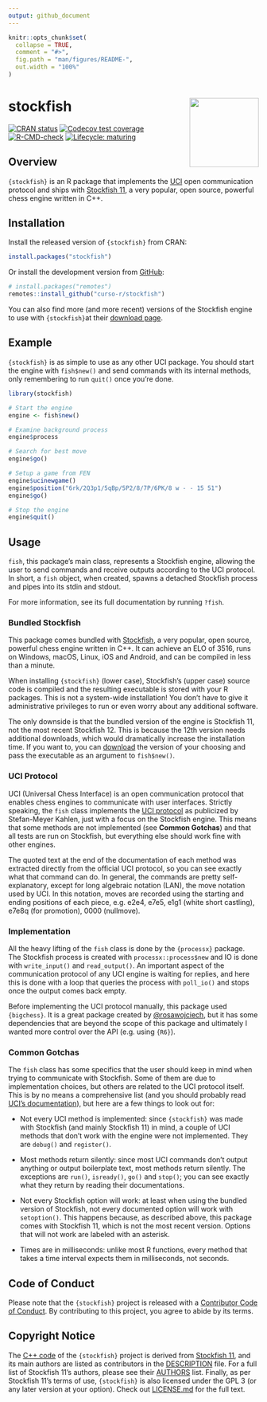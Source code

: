 ```yaml
---
output: github_document
---
```


<!-- README.md is generated from README.Rmd. Please edit that file -->

```r
knitr::opts_chunk$set(
  collapse = TRUE,
  comment = "#>",
  fig.path = "man/figures/README-",
  out.width = "100%"
)
```

# stockfish <a href='https://curso-r.com/'><img src='man/figures/logo.png' align="right" height="139" /></a>

<!-- badges: start -->
[![CRAN status](https://www.r-pkg.org/badges/version/stockfish)](https://CRAN.R-project.org/package=stockfish)
[![Codecov test coverage](https://codecov.io/gh/curso-r/stockfish/branch/master/graph/badge.svg)](https://codecov.io/gh/curso-r/stockfish?branch=master)
[![R-CMD-check](https://github.com/curso-r/stockfish/workflows/R-CMD-check/badge.svg)](https://github.com/curso-r/stockfish/actions)
[![Lifecycle: maturing](https://img.shields.io/badge/lifecycle-maturing-blue.svg)](https://lifecycle.r-lib.org/articles/stages.html)
<!-- badges: end -->

## Overview

`{stockfish}` is an R package that implements the
[UCI](http://wbec-ridderkerk.nl/html/UCIProtocol.html) open communication
protocol and ships with
[Stockfish 11](https://github.com/official-stockfish/Stockfish), a very popular,
open source, powerful chess engine written in C++.

## Installation

Install the released version of `{stockfish}` from CRAN:

``` r
install.packages("stockfish")
```

Or install the development version from
[GitHub](https://github.com/curso-r/stockfish):

``` r
# install.packages("remotes")
remotes::install_github("curso-r/stockfish")
```

You can also find more (and more recent) versions of the Stockfish engine to use
with `{stockfish}`at their [download page](https://stockfishchess.org/download/).

## Example

`{stockfish}` is as simple to use as any other UCI package. You should start the
engine with `fish$new()` and send commands with its internal methods, only
remembering to run `quit()` once you're done.

```r
library(stockfish)

# Start the engine
engine <- fish$new()

# Examine background process
engine$process

# Search for best move
engine$go()

# Setup a game from FEN
engine$ucinewgame()
engine$position("6rk/2Q3p1/5qBp/5P2/8/7P/6PK/8 w - - 15 51")
engine$go()

# Stop the engine
engine$quit()
```

## Usage

`fish`, this package's main class, represents a Stockfish engine, allowing the
user to send commands and receive outputs according to the UCI protocol. In
short, a `fish` object, when created, spawns a detached Stockfish process and
pipes into its stdin and stdout.

For more information, see its full documentation by running `?fish`.

### Bundled Stockfish

This package comes bundled with
[Stockfish](https://github.com/official-stockfish/Stockfish), a very popular,
open source, powerful chess engine written in C++. It can achieve an ELO of
3516, runs on Windows, macOS, Linux, iOS and Android, and can be compiled in
less than a minute.

When installing `{stockfish}` (lower case), Stockfish's (upper case) source
code is compiled and the resulting executable is stored with your R packages.
This is not a system-wide installation! You don't have to give it
administrative privileges to run or even worry about any additional software.

The only downside is that the bundled version of the engine is Stockfish 11,
not the most recent Stockfish 12. This is because the 12th version needs
additional downloads, which would dramatically increase the installation time.
If you want to, you can [download](https://stockfishchess.org/download/) the
version of your choosing and pass the executable as an argument to
`fish$new()`.

### UCI Protocol

UCI (Universal Chess Interface) is an open communication protocol that
enables chess engines to communicate with user interfaces. Strictly speaking,
the `fish` class implements the
[UCI protocol](http://wbec-ridderkerk.nl/html/UCIProtocol.html) as
publicized by Stefan-Meyer Kahlen, just with a focus on the Stockfish engine.
This means that some methods are not implemented (see **Common Gotchas**) and
that all tests are run on Stockfish, but everything else should work fine
with other engines.

The quoted text at the end of the documentation of each method was extracted
directly from the official UCI protocol, so you can see exactly what that
command can do. In general, the commands are pretty self-explanatory, except
for long algebraic notation (LAN), the move notation used by UCI. In this
notation, moves are recorded using the starting and ending positions of each
piece, e.g. e2e4, e7e5, e1g1 (white short castling), e7e8q (for promotion),
0000 (nullmove).

### Implementation

All the heavy lifting of the `fish` class is done by the `{processx}` package.
The Stockfish process is created with `processx::process$new` and IO is done
with `write_input()` and `read_output()`. An important aspect of the
communication protocol of any UCI engine is waiting for replies, and here this
is done with a loop that queries the process with `poll_io()` and stops once the
output comes back empty.

Before implementing the UCI protocol manually, this package used
`{bigchess}`. It is a great package created by
[\@rosawojciech](https://github.com/rosawojciech), but it has some
dependencies that are beyond the scope of this package and ultimately I
wanted more control over the API (e.g. using `{R6}`).

### Common Gotchas

The `fish` class has some specifics that the user should keep in mind when
trying to communicate with Stockfish. Some of them are due to implementation
choices, but others are related to the UCI protocol itself. This is by no
means a comprehensive list (and you should probably read
[UCI's documentation](http://wbec-ridderkerk.nl/html/UCIProtocol.html)), but
here are a few things to look out for:

- Not every UCI method is implemented: since `{stockfish}` was made with
Stockfish (and mainly Stockfish 11) in mind, a couple of UCI methods that
don't work with the engine were not implemented. They are `debug()` and
`register()`.

* Most methods return silently: since most UCI commands don't output anything
or output boilerplate text, most methods return silently. The
exceptions are `run()`, `isready()`, `go()` and `stop()`; you can see exactly
what they return by reading their documentations.

* Not every Stockfish option will work: at least when using the bundled
version of Stockfish, not every documented option will work with `setoption()`.
This happens because, as described above, this package comes with Stockfish
11, which is not the most recent version. Options that will not work are
labeled with an asterisk.

* Times are in milliseconds: unlike most R functions, every method that takes
a time interval expects them in milliseconds, not seconds.

## Code of Conduct

Please note that the `{stockfish}` project is released with a
[Contributor Code of Conduct](https://contributor-covenant.org/version/2/0/CODE_OF_CONDUCT.html).
By contributing to this project, you agree to abide by its terms.

## Copyright Notice

The [C++ code](https://github.com/curso-r/stockfish/blob/master/src/) of the
`{stockfish}` project is derived from
[Stockfish 11](https://github.com/official-stockfish/Stockfish/tree/c3483fa9a7d7c0ffa9fcc32b467ca844cfb63790),
and its main authors are listed as contributors in the
[DESCRIPTION](https://github.com/curso-r/stockfish/blob/master/DESCRIPTION)
file. For a full list of Stockfish 11's authors, please see their
[AUTHORS](https://github.com/official-stockfish/Stockfish/blob/c3483fa9a7d7c0ffa9fcc32b467ca844cfb63790/AUTHORS)
list. Finally, as per Stockfish 11's terms of use, `{stockfish}` is also
licensed under the GPL 3 (or any later version at your option). Check out
[LICENSE.md](https://github.com/curso-r/stockfish/blob/master/LICENSE.md) for
the full text.
